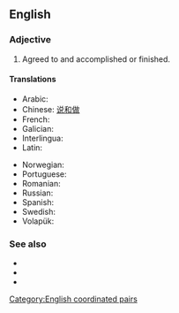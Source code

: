 ==English==

===Adjective===
{{head|en|adjective|head=[[said]] and [[done]]}}

# Agreed to and accomplished or finished.
#: {{ux|en|When all is '''said and done''', we'll look back at this and laugh.}}

====Translations====
{{trans-top|agreed to and accomplished or finished}}
* Arabic: {{t|ar|مَقُول وَمَفْعُول}}
* Chinese: [[说和做]]
* French: {{t|fr|dit et fait}}
* Galician: {{t|gl|meu dito meu feito}}
* Interlingua: {{t|ia|dicite e facite}}
* Latin: {{t|la|dictum et factum}}
{{trans-mid}}
* Norwegian: {{t|no|sagt og gjort}}
* Portuguese: {{t+|pt|dito e feito}}
* Romanian: {{t|ro|zis și făcut}}
* Russian: {{t|ru|ска́зано-сде́лано}}
* Spanish: {{t|es|dicho y hecho}}
* Swedish: {{t|sv|sagt och gjort}}
* Volapük: {{t|vo|esagon ed emekon}}
{{trans-bottom}}

===See also===
* {{l|en|when all's said and done}}
* {{l|en|easier said than done}}
* {{l|en|no sooner said than done}}

[[Category:English coordinated pairs]]
